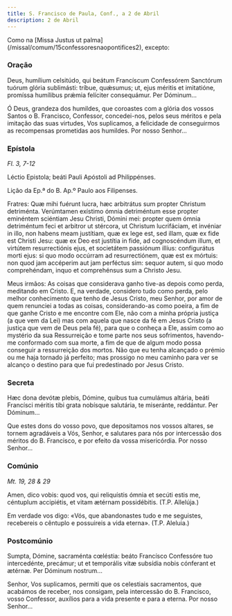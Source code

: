 ```yaml
---
title: S. Francisco de Paula, Conf., a 2 de Abril
description: 2 de Abril
---
```



<aside>
  Como na [Missa Justus ut palma](/missal/comum/15confessoresnaopontifices2),
  excepto:
</aside>

### Oração

<div class="side-by-side not-content">

Deus, humílium celsitúdo, qui beátum Francíscum Confessórem Sanctórum tuórum glória sublimásti: tríbue, quǽsumus; ut, ejus méritis et imitatióne, promíssa humílibus prǽmia felíciter consequámur. Per Dóminum...

Ó Deus, grandeza dos humildes, que coroastes com a glória dos vossos Santos o B. Francisco, Confessor, concedei-nos, pelos seus méritos e pela imitação das suas virtudes, Vos suplicamos, a felicidade de conseguirmos as recompensas prometidas aos humildes. Por nosso Senhor...

</div>

### Epístola

<em>Fl. 3, 7-12</em>

<div class="side-by-side not-content">

Léctio Epistola; beáti Pauli Apóstoli ad Philippénses.

Lição da Ep.ª do B. Ap.º Paulo aos Filipenses.

Fratres: Quæ mihi fuérunt lucra, hæc arbitrátus sum propter Christum detriménta. Verúmtamen exístimo ómnia detriméntum esse propter eminéntem sciéntiam Jesu Christi, Dómini mei: propter quem ómnia detriméntum feci et arbitror ut stércora, ut Christum lucrifáciam, et invéniar in illo, non habens meam justítiam, quæ ex lege est, sed illam, quæ ex fide est Christi Jesu: quæ ex Deo est justítia in fide, ad cognoscéndum illum, et virtútem resurrectiónis ejus, et societátem passiónum illíus: configurátus morti ejus: si quo modo occúrram ad resurrectiónem, quæ est ex mórtuis: non quod jam accéperim aut jam perféctus sim: sequor autem, si quo modo comprehéndam, inquo et comprehénsus sum a Christo Jesu.

Meus irmãos: As coisas que considerava ganho tive-as depois como perda, meditando em Cristo. E, na verdade, considero tudo como perda, pelo melhor conhecimento que tenho de Jesus Cristo, meu Senhor, por amor de quem renunciei a todas as coisas, considerando-as como poeira, a fim de que ganhe Cristo e me encontre com Ele, não com a minha própria justiça (a que vem da Lei) mas com aquela que nasce da fé em Jesus Cristo (a justiça que vem de Deus pela fé), para que o conheça a Ele, assim como ao mystério da sua Ressurreição e tome parte nos seus sofrimentos, havendo-me conformado com sua morte, a fim de que de algum modo possa conseguir a ressurreição dos mortos. Não que eu tenha alcançado o prémio ou me haja tornado já perfeito; mas prossigo no meu caminho para ver se alcanço o destino para que fui predestinado por Jesus Cristo.

</div>

### Secreta

<div class="side-by-side not-content">

Hæc dona devótæ plebis, Dómine, quibus tua cumulámus altária, beáti Francísci méritis tibi grata nobísque salutária, te miseránte, reddántur. Per Dóminum...

Que estes dons do vosso povo, que depositamos nos vossos altares, se tornem agradáveis a Vós, Senhor, e salutares para nós por intercessão dos méritos do B. Francisco, e por efeito da vossa misericórdia. Por nosso Senhor...

</div>

### Comúnio

<em>Mt. 19, 28 & 29</em>

<div class="side-by-side not-content">

Amen, dico vobis: quod vos, qui reliquístis ómnia et secúti estis me, céntuplum accipiétis, et vitam ætérnam possidébitis. (T.P. Allelúja.)

Em verdade vos digo: «Vós, que abandonastes tudo e me seguistes, recebereis o cêntuplo e possuireis a vida eterna». (T.P. Aleluia.)

</div>

### Postcomúnio

<div class="side-by-side not-content">

Sumpta, Dómine, sacraménta cœléstia: beáto Francísco Confessóre tuo intercedénte, precámur; ut et temporális vitæ subsídia nobis cónferant et ætérnæ. Per Dóminum nostrum...

Senhor, Vos suplicamos, permiti que os celestiais sacramentos, que acabámos de receber, nos consigam, pela intercessão do B. Francisco, vosso Confessor, auxílios para a vida presente e para a eterna. Por nosso Senhor...

</div>
